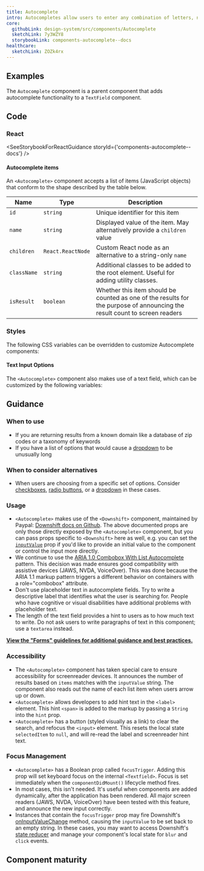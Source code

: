 ```yaml
---
title: Autocomplete
intro: Autocompletes allow users to enter any combination of letters, numbers, or symbols of their choosing (unless otherwise restricted), and receive one or more suggested matches in a list below the input.
core:
  githubLink: design-system/src/components/Autocomplete
  sketchLink: 7y3WZY8
  storybookLink: components-autocomplete--docs
healthcare:
  sketchLink: ZOZk4rx
---
```


## Examples

The `Autocomplete` component is a parent component that adds autocomplete functionality to a `TextField` component.

<StorybookExample
  componentName="autocomplete"
  storyId="components-autocomplete--default"
  minHeight={500}
/>

## Code

### React

<SeeStorybookForReactGuidance storyId={'components-autocomplete--docs'} />

#### Autocomplete items

An `<Autocomplete>` component accepts a list of items (JavaScript objects) that conform to the shape described by the table below.

| Name                                                  | Type                         | Description                                                                                                                |
| ----------------------------------------------------- | ---------------------------- | -------------------------------------------------------------------------------------------------------------------------- |
| <code class="ds-u-font-weight--bold">id</code>        | <code>string</code>          | Unique identifier for this item                                                                                            |
| <code class="ds-u-font-weight--bold">name</code>      | <code>string</code>          | Displayed value of the item. May alternatively provide a <code>children</code> value                                       |
| <code class="ds-u-font-weight--bold">children</code>  | <code>React.ReactNode</code> | Custom React node as an alternative to a string-only `name`                                                                |
| <code class="ds-u-font-weight--bold">className</code> | <code>string</code>          | Additional classes to be added to the root element. Useful for adding utility classes.                                     |
| <code class="ds-u-font-weight--bold">isResult</code>  | <code>boolean</code>         | Whether this item should be counted as one of the results for the purpose of announcing the result count to screen readers |

### Styles

The following CSS variables can be overridden to customize Autocomplete components:

<ComponentThemeOptions componentname="autocomplete" />

#### Text Input Options

The `<Autocomplete>` component also makes use of a text field, which can be customized by the following variables:

<ComponentThemeOptions componentname="text-input" />

## Guidance

### When to use

- If you are returning results from a known domain like a database of zip codes or a taxonomy of keywords
- If you have a list of options that would cause a [dropdown](/components/dropdown/) to be unusually long

### When to consider alternatives

- When users are choosing from a specific set of options. Consider [checkboxes](/components/checkbox), [radio buttons](/components/radio/), or a [dropdown](/components/dropdown/) in these cases.

### Usage

- `<Autocomplete>` makes use of the `<Downshift>` component, maintained by Paypal: [Downshift docs on Github](https://github.com/paypal/downshift). The above documented props are only those directly exposed by the `<Autocomplete>` component, but you can pass props specific to `<Downshift>` here as well, e.g. you can set the [`inputValue`](https://github.com/downshift-js/downshift#inputvalue) prop if you'd like to provide an initial value to the component or control the input more directly.
- We continue to use the [ARIA 1.0 Combobox With List Autocomplete](https://www.w3.org/TR/wai-aria-practices-1.1/examples/combobox/aria1.0pattern/combobox-autocomplete-list.html) pattern. This decision was made ensures good compatibility with assistive devices (JAWS, NVDA, VoiceOver). This was done because the ARIA 1.1 markup pattern triggers a different behavior on containers with a role="combobox" attribute.
- Don't use placeholder text in autocomplete fields. Try to write a descriptive label that identifies what the user is searching for. People who have cognitive or visual disabilities have additional problems with placeholder text.
- The length of the text field provides a hint to users as to how much text to write. Do not ask users to write paragraphs of text in this component; use a `textarea` instead.

**[View the "Forms" guidelines for additional guidance and best practices.](/patterns/forms/)**

### Accessibility

- The `<Autocomplete>` component has taken special care to ensure accessibility for screenreader devices. It announces the number of results based on `items` matches with the `inputValue` string. The component also reads out the name of each list item when users arrow up or down.
- `<Autocomplete>` allows developers to add hint text in the `<label>` element. This hint `<span>` is added to the markup by passing a `String` into the `hint` prop.
- `<Autocomplete>` has a button (styled visually as a link) to clear the search, and refocus the `<input>` element. This resets the local state `selectedItem` to `null`, and will re-read the label and screenreader hint text.

### Focus Management

- `<Autocomplete>` has a Boolean prop called `focusTrigger`. Adding this prop will set keyboard focus on the internal `<Textfield>`. Focus is set immediately when the `componentDidMount()` lifecycle method fires.
- In most cases, this isn't needed. It's useful when components are added dynamically, after the application has been rendered. All major screen readers (JAWS, NVDA, VoiceOver) have been tested with this feature, and announce the new input correctly.
- Instances that contain the `focusTrigger` prop may fire Downshift's [onInputValueChange](https://github.com/paypal/downshift#oninputvaluechange) method, causing the `inputValue` to be set back to an empty string. In these cases, you may want to access Downshift's [state reducer](https://github.com/paypal/downshift#statereducer) and manage your component's local state for `blur` and `click` events.

## Component maturity

<MaturityChecklist
  a11yStandards={true}
  color={true}
  forcedColors={false}
  screenReaders={true}
  keyboardNavigable={true}
  storybook={true}
  responsive={true}
  spanish={true}
  completeUiKit={false}
  responsiveUiKit={false}
  tokensInCode={true}
  tokensInSketch={true}
/>
